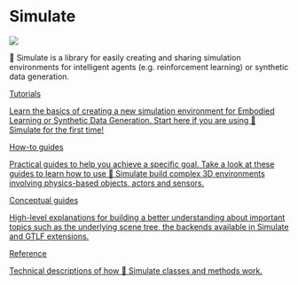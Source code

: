 <!--Copyright 2022 The HuggingFace Team. All rights reserved.

Licensed under the Apache License, Version 2.0 (the "License"); you may not use this file except in compliance with
the License. You may obtain a copy of the License at

http://www.apache.org/licenses/LICENSE-2.0

Unless required by applicable law or agreed to in writing, software distributed under the License is distributed on
an "AS IS" BASIS, WITHOUT WARRANTIES OR CONDITIONS OF ANY KIND, either express or implied. See the License for the
specific language governing permissions and limitations under the License.
-->

# Simulate

<img class="!m-0 !border-0 !dark:border-0 !shadow-none !max-w-lg w-[800]" src="https://huggingface.co/datasets/huggingface/documentation-images/resolve/main/simulate/simulate_library.png"/>



🤗 Simulate is a library for easily creating and sharing simulation environments for intelligent agents (e.g. reinforcement learning) or synthetic data generation.

<div class="mt-10">
  <div class="w-full flex flex-col space-y-4 md:space-y-0 md:grid md:grid-cols-2 md:gap-y-4 md:gap-x-5">
    <a class="!no-underline border dark:border-gray-700 p-5 rounded-lg shadow hover:shadow-lg" href="./tutorials"
      ><div class="w-full text-center bg-gradient-to-br from-blue-400 to-blue-500 rounded-lg py-1.5 font-semibold mb-5 text-white text-lg leading-relaxed">Tutorials</div>
      <p class="text-gray-700">Learn the basics of creating a new simulation environment for Embodied Learning or Synthetic Data Generation. Start here if you are using 🤗 Simulate for the first time!  </p>
    </a>
    <a class="!no-underline border dark:border-gray-700 p-5 rounded-lg shadow hover:shadow-lg" href="./how_to"
      ><div class="w-full text-center bg-gradient-to-br from-indigo-400 to-indigo-500 rounded-lg py-1.5 font-semibold mb-5 text-white text-lg leading-relaxed">How-to guides</div>
      <p class="text-gray-700">Practical guides to help you achieve a specific goal. Take a look at these guides to learn how to use 🤗 Simulate build complex 3D environments involving physics-based objects, actors and sensors.</p>
    </a>
    <a class="!no-underline border dark:border-gray-700 p-5 rounded-lg shadow hover:shadow-lg" href="./api_overview"
      ><div class="w-full text-center bg-gradient-to-br from-pink-400 to-pink-500 rounded-lg py-1.5 font-semibold mb-5 text-white text-lg leading-relaxed">Conceptual guides</div>
      <p class="text-gray-700">High-level explanations for building a better understanding about important topics such as the underlying scene tree, the backends available in Simulate and GTLF extensions. </p>
   </a>
    <a class="!no-underline border dark:border-gray-700 p-5 rounded-lg shadow hover:shadow-lg" href="./api_overview"
      ><div class="w-full text-center bg-gradient-to-br from-purple-400 to-purple-500 rounded-lg py-1.5 font-semibold mb-5 text-white text-lg leading-relaxed">Reference</div>
      <p class="text-gray-700">Technical descriptions of how 🤗 Simulate classes and methods work.</p>
    </a>
  </div>
</div>

